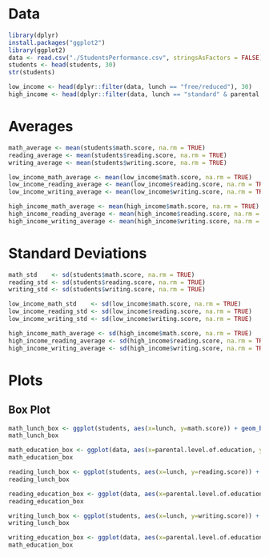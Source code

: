 # Data

```r
library(dplyr)
install.packages("ggplot2")
library(ggplot2)
data <- read.csv("./StudentsPerformance.csv", stringsAsFactors = FALSE)
students <- head(students, 30)
str(students)

low_income <- head(dplyr::filter(data, lunch == "free/reduced"), 30)
high_income <- head(dplyr::filter(data, lunch == "standard" & parental.level.of.education != "high school"), 30)
```

# Averages

```r
math_average <- mean(students$math.score, na.rm = TRUE)
reading_average <- mean(students$reading.score, na.rm = TRUE)
writing_average <- mean(students$writing.score, na.rm = TRUE)

low_income_math_average <- mean(low_income$math.score, na.rm = TRUE)
low_income_reading_average <- mean(low_income$reading.score, na.rm = TRUE)
low_income_writing_average <- mean(low_income$writing.score, na.rm = TRUE)

high_income_math_average <- mean(high_income$math.score, na.rm = TRUE)
high_income_reading_average <- mean(high_income$reading.score, na.rm = TRUE)
high_income_writing_average <- mean(high_income$writing.score, na.rm = TRUE)

```

# Standard Deviations

```r
math_std    <- sd(students$math.score, na.rm = TRUE)
reading_std <- sd(students$reading.score, na.rm = TRUE)
writing_std <- sd(students$writing.score, na.rm = TRUE)

low_income_math_std    <- sd(low_income$math.score, na.rm = TRUE)
low_income_reading_std <- sd(low_income$reading.score, na.rm = TRUE)
low_income_writing_std <- sd(low_income$writing.score, na.rm = TRUE)

high_income_math_average <- sd(high_income$math.score, na.rm = TRUE)
high_income_reading_average <- sd(high_income$reading.score, na.rm = TRUE)
high_income_writing_average <- sd(high_income$writing.score, na.rm = TRUE)

```

# Plots

## Box Plot

```r

math_lunch_box <- ggplot(students, aes(x=lunch, y=math.score)) + geom_boxplot() 
math_lunch_box

math_education_box <- ggplot(data, aes(x=parental.level.of.education, y=math.score)) + geom_boxplot()
math_education_box

reading_lunch_box <- ggplot(students, aes(x=lunch, y=reading.score)) + geom_boxplot() 
reading_lunch_box

reading_education_box <- ggplot(data, aes(x=parental.level.of.education, y=reading.score)) + geom_boxplot()
reading_education_box

writing_lunch_box <- ggplot(students, aes(x=lunch, y=writing.score)) + geom_boxplot() 
writing_lunch_box

writing_education_box <- ggplot(data, aes(x=parental.level.of.education, y=writing.score)) + geom_boxplot()
math_education_box

```
